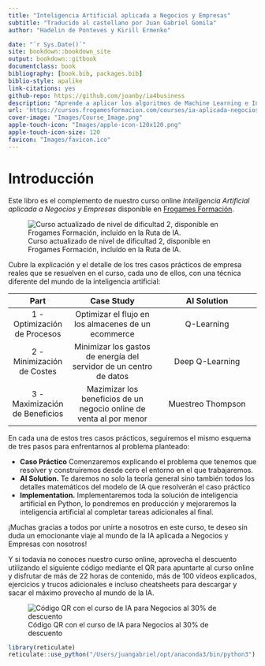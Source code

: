 ```yaml
--- 
title: "Inteligencia Artificial aplicada a Negocios y Empresas"
subtitle: "Traducido al castellano por Juan Gabriel Gomila"
author: "Hadelin de Ponteves y Kirill Ermenko"

date: "`r Sys.Date()`"
site: bookdown::bookdown_site
output: bookdown::gitbook
documentclass: book
bibliography: [book.bib, packages.bib]
biblio-style: apalike
link-citations: yes
github-repo: https://github.com/joanby/ia4business
description: "Aprende a aplicar los algoritmos de Machine Learning e Inteligencia Artificial con Python en los tres aspectos más importantes del mundo de los negocios: la optimización de procesos, la minimización de gastos y la maximización de beneficios. Completamente en castellano y explicado por Juan Gabriel Gomila, instructor online reconocido a nivel mundial además de CEO de Frogames Formación SL."
url: 'https://cursos.frogamesformacion.com/courses/ia-aplicada-negocios?et=paid&ref=846b3f&coupon=frogames30'
cover-image: "Images/Course_Image.png"
apple-touch-icon: "Images/apple-icon-120x120.png"
apple-touch-icon-size: 120
favicon: "Images/favicon.ico"
---
```


# Introducción {-}

Este libro es el complemento de nuestro curso online *Inteligencia Artificial aplicada a Negocios y Empresas* disponible en [Frogames Formación](https://cursos.frogamesformacion.com/courses/ia-aplicada-negocios?coupon=frogames30). 

![Curso actualizado de nivel de dificultad 2, disponible en Frogames Formación, incluído en la Ruta de IA. ](Images/ia-inteligencia-artificial-negocios-empresas.jpg)

Cubre la explicación y el detalle de los tres casos prácticos de empresa reales que se resuelven en el curso, cada uno de ellos, con una técnica diferente del mundo de la inteligencia artificial:

|**Part** | **Case Study** | **AI Solution**  |
|:-------:|:--------------:|:----------------:|
1 - Optimización de Procesos | Optimizar el flujo en los almacenes de un ecommerce | Q-Learning 
2 - Minimización de Costes | Minimizar los gastos de energía del servidor de un centro de datos | Deep Q-Learning
3 - Maximización de Beneficios | Mazimizar los beneficios de un negocio online de venta al por menor | Muestreo Thompson

En cada una de estos tres casos prácticos, seguiremos el mismo esquema de tres pasos para enfrentarnos al problema planteado:

* **Caso Práctico** Comenzaremos explicando el problema que tenemos que resolver y construiremos desde cero el entorno en el que trabajaremos.
* **AI Solution.** Te daremos no solo la teoría general sino también todos los detalles matemáticos del modelo de IA que resolverán el caso práctico
* **Implementation.** Implementaremos toda la solución de inteligencia artificial en Python, lo pondremos en producción y mejoraremos la inteligencia artificial al completar tareas adicionales al final.

¡Muchas gracias a todos por unirte a nosotros en este curso, te deseo sin duda un emocionante viaje al mundo de la IA aplicada a Negocios y Empresas con nosotros!

Y si todavía no conoces nuestro curso online, aprovecha el descuento utilizando el siguiente código mediante el QR para apuntarte al curso online y disfrutar de más de 22 horas de contenido, más de 100 vídeos explicados, ejercicios y trucos adicionales e incluso cheatsheets para descargar y sacar el máximo provecho al mundo de la IA.

![Código QR con el curso de IA para Negocios al 30% de descuento](Images/qr_course.png)


```r
library(reticulate)
reticulate::use_python("/Users/juangabriel/opt/anaconda3/bin/python3")
```


